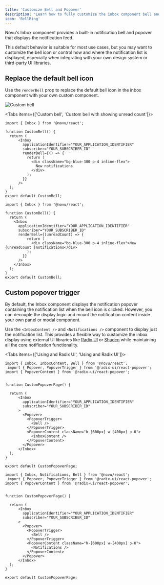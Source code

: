 ```yaml
---
title: 'Customize Bell and Popover'
description: "Learn how to fully customize the inbox component bell and trigger a custom notification feed using your own components or third-party libraries."
icon: 'BellRing'
---
```


Novu's Inbox component provides a built-in notification bell and popover that displays the notification feed.

This default behavior is suitable for most use cases, but you may want to customize the bell icon or control how and where the notification list is displayed, especially when integrating with your own design system or third-party UI libraries.

## Replace the default bell icon

Use the `renderBell` prop to replace the default bell icon in the inbox component with your own custom component.

![Custom bell](/images/inbox/custom-bell.gif)

<Tabs items={['Custom bell', 'Custom bell with showing unread count']}>
  <Tab>

```tsx
import { Inbox } from '@novu/react';

function CustomBell() {
  return (
      <Inbox
        applicationIdentifier="YOUR_APPLICATION_IDENTIFIER"
        subscriber="YOUR_SUBSCRIBER_ID"
        renderBell={() => {
          return (
            <div className="bg-blue-300 p-4 inline-flex">
              New notifications
            </div>
          );
        }}
      />
  );
}
export default CustomBell;
```

  </Tab>
  <Tab>

```tsx
import { Inbox } from '@novu/react';

function CustomBell() {
  return (
    <Inbox 
      applicationIdentifier="YOUR_APPLICATION_IDENTIFIER"
      subscriber="YOUR_SUBSCRIBER_ID"
      renderBell={(unreadCount) => {
          return (
            <div className="bg-blue-300 p-4 inline-flex">New {unreadCount }notifications</div>
          );
        }}
      />
    </Inbox>
  );
}
export default CustomBell;
```

  </Tab>
</Tabs>



## Custom popover trigger

By default, the Inbox component displays the notification popover containing the notification list when the bell icon is clicked. However, you can decouple the display logic and mount the notification content inside your own panel or modal component.

Use the `<InboxContent />` and `<Notifications />` component to display just the notification list. This provides a flexible way to customize the inbox display using external UI libraries like [Radix UI](https://www.radix-ui.com/) or [Shadcn](https://ui.shadcn.com/docs/installation) while maintaining all the core notification functionality.

<Tabs items={['Using <InboxContent /> and Radix UI', 'Using <Notifications /> and Radix UI']}>
  <Tab>
```tsx
import { Inbox, InboxContent, Bell } from '@novu/react';
 import { Popover, PopoverTrigger } from '@radix-ui/react-popover';
import { PopoverContent } from '@radix-ui/react-popover';


function CustomPopoverPage() {

  return (
      <Inbox
        applicationIdentifier="YOUR_APPLICATION_IDENTIFIER"
        subscriber="YOUR_SUBSCRIBER_ID"
      >
        <Popover>
          <PopoverTrigger>
            <Bell />
          </PopoverTrigger>
          <PopoverContent className="h-[600px] w-[400px] p-0">
            <InboxContent />
          </PopoverContent>
        </Popover>
      </Inbox>
  );
}

export default CustomPopoverPage;
```

  </Tab>
  <Tab>

```tsx
import { Inbox, Notifications, Bell } from '@novu/react';
 import { Popover, PopoverTrigger } from '@radix-ui/react-popover';
import { PopoverContent } from '@radix-ui/react-popover';


function CustomPopoverPage() {

  return (
      <Inbox
        applicationIdentifier="YOUR_APPLICATION_IDENTIFIER"
        subscriber="YOUR_SUBSCRIBER_ID"
      >
        <Popover>
          <PopoverTrigger>
            <Bell />
          </PopoverTrigger>
          <PopoverContent className="h-[600px] w-[400px] p-0">
            <Notifications />
          </PopoverContent>
        </Popover>
      </Inbox>
  );
}

export default CustomPopoverPage;
```

  </Tab>
</Tabs>